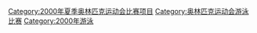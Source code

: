 [[Category:2000年夏季奥林匹克运动会比赛项目|Category:2000年夏季奥林匹克运动会比赛项目]]
[[Category:奥林匹克运动会游泳比赛|Category:奥林匹克运动会游泳比赛]]
[[Category:2000年游泳|Category:2000年游泳]]